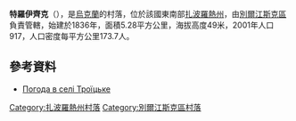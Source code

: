 {{coord|47|4|19|N|36|51|40|E|scale:100000|display=title}}

'''特羅伊齊克'''（{{lang-uk|Троїцьке}}），是[[烏克蘭|烏克蘭]]的村落，位於該國東南部[[扎波羅熱州|扎波羅熱州]]，由[[別爾江斯克區|別爾江斯克區]]負責管轄，始建於1836年，面積5.28平方公里，海拔高度49米，2001年人口917，人口密度每平方公里173.7人。

==參考資料==
* [http://weather.in.ua/ua/zaporozhskaja/10174 Погода в селі Троїцьке] {{Wayback|url=http://weather.in.ua/ua/zaporozhskaja/10174 |date=20160623231053 }}

[[Category:扎波羅熱州村落|Category:扎波羅熱州村落]]
[[Category:別爾江斯克區村落|Category:別爾江斯克區村落]]


{{Zaporizhia-geo-stub}}